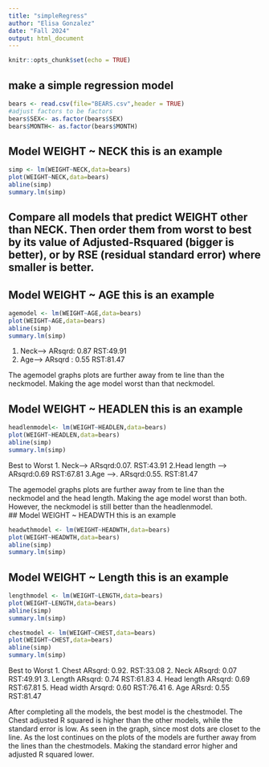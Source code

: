 ```yaml
---
title: "simpleRegress"
author: "Elisa Gonzalez"
date: "Fall 2024"
output: html_document
---
```


```r
knitr::opts_chunk$set(echo = TRUE)
```

## make a simple regression model

```r
bears <- read.csv(file="BEARS.csv",header = TRUE)
#adjust factors to be factors
bears$SEX<- as.factor(bears$SEX)
bears$MONTH<- as.factor(bears$MONTH)
```

## Model WEIGHT ~ NECK  this is an example  

```r
simp <- lm(WEIGHT~NECK,data=bears)
plot(WEIGHT~NECK,data=bears)
abline(simp)
summary.lm(simp)
```


## Compare all models that predict WEIGHT other than NECK. Then order them from worst to best by its value of Adjusted-Rsquared (bigger is better), or by RSE (residual standard error) where smaller is better. 

## Model WEIGHT ~ AGE  this is an example 
```r
agemodel <- lm(WEIGHT~AGE,data=bears)
plot(WEIGHT~AGE,data=bears)
abline(simp)
summary.lm(simp)
```
1. Neck--> ARsqrd: 0.87  RST:49.91
2. Age-->  ARsqrd : 0.55 RST:81.47

The agemodel graphs plots are further away from te line than the neckmodel. Making the age model worst than that neckmodel. 


## Model WEIGHT ~ HEADLEN  this is an example 

```r
headlenmodel<- lm(WEIGHT~HEADLEN,data=bears)
plot(WEIGHT~HEADLEN,data=bears)
abline(simp)
summary.lm(simp)
```
Best to Worst 
1. Neck-->        ARsqrd:0.07. RST:43.91
2.Head length --> ARsqrd:0.69  RST:67.81
3.Age -->.        ARsqrd:0.55. RST:81.47

The agemodel graphs plots are further away from te line than the neckmodel and the head length. Making the age model worst than both. However, the neckmodel is still better than the headlenmodel.  
## Model WEIGHT ~ HEADWTH this is an example 

```r
headwthmodel <- lm(WEIGHT~HEADWTH,data=bears)
plot(WEIGHT~HEADWTH,data=bears)
abline(simp)
summary.lm(simp)
```

## Model WEIGHT ~ Length  this is an example 

```r
lengthmodel <- lm(WEIGHT~LENGTH,data=bears)
plot(WEIGHT~LENGTH,data=bears)
abline(simp)
summary.lm(simp)
```

```r
chestmodel <- lm(WEIGHT~CHEST,data=bears)
plot(WEIGHT~CHEST,data=bears)
abline(simp)
summary.lm(simp)
```

Best to Worst 
1. Chest        ARsqrd: 0.92.  RST:33.08
2. Neck         ARsqrd: 0.07    RST:49.91
3. Length       ARsqrd: 0.74    RST:61.83
4. Head length  ARsqrd: 0.69    RST:67.81
5. Head width   Arsqrd: 0.60    RST:76.41
6. Age          ARsrd: 0.55     RST:81.47  

After completing all the models, the best model is the chestmodel. The Chest adjusted R squared is higher than the other models, while the standard error is low. As seen in the graph, since most dots are closet to the line. As the lost continues on the plots of the models are further away from the lines than the chestmodels. Making the standard error higher and adjusted R squared lower. 